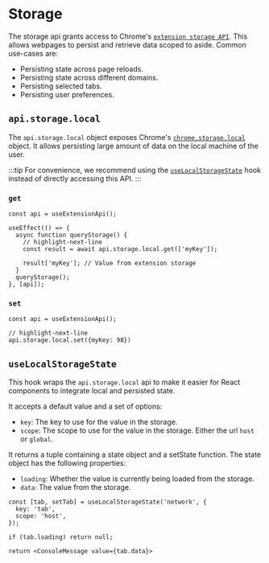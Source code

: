 # Storage

The storage api grants access to Chrome's [`extension storage API`](https://developer.chrome.com/docs/extensions/reference/api/storage). This allows webpages to persist and retrieve data scoped to aside. Common use-cases are:
* Persisting state across page reloads.
* Persisting state across different domains.
* Persisting selected tabs.
* Persisting user preferences.

## `api.storage.local`

The `api.storage.local` object exposes Chrome's [`chrome.storage.local`](https://developer.chrome.com/docs/extensions/reference/api/storage#property-local) object. It allows persisting large amount of data on the local machine of the user.

:::tip
For convenience, we recommend using the [`useLocalStorageState`](#uselocalstoragestate) hook instead of directly accessing this API.
:::

### `get`

```tsx
const api = useExtensionApi();

useEffect(() => {
  async function queryStorage() {
    // highlight-next-line
    const result = await api.storage.local.get(['myKey']);

    result['myKey']; // Value from extension storage
  }
  queryStorage();
}, [api]);
```

### `set`

```tsx
const api = useExtensionApi();

// highlight-next-line
api.storage.local.set({myKey: 98})
```

## `useLocalStorageState`

This hook wraps the `api.storage.local` api to make it easier for React components to integrate local and persisted state.

It accepts a default value and a set of options:
* `key`: The key to use for the value in the storage.
* `scope`: The scope to use for the value in the storage. Either the url `host` or `global`.

It returns a tuple containing a state object and a setState function. The state object has the following properties:
* `loading`: Whether the value is currently being loaded from the storage.
* `data`: The value from the storage.

```tsx
const [tab, setTab] = useLocalStorageState('network', {
  key: 'tab',
  scope: 'host',
});

if (tab.loading) return null;

return <ConsoleMessage value={tab.data}>
```
